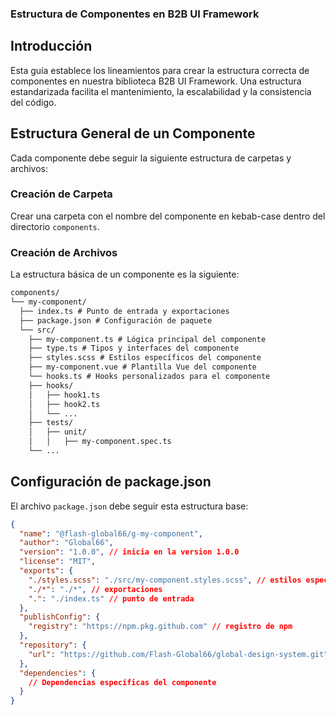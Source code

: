 
<Meta title="Concept/Guide/Estructura de Componentes" />

### Estructura de Componentes en B2B UI Framework

## Introducción

Esta guía establece los lineamientos para crear la estructura correcta de componentes en nuestra biblioteca B2B UI Framework. Una estructura estandarizada facilita el mantenimiento, la escalabilidad y la consistencia del código.

## Estructura General de un Componente

Cada componente debe seguir la siguiente estructura de carpetas y archivos:

### Creación de Carpeta

Crear una carpeta con el nombre del componente en kebab-case dentro del directorio `components`.

### Creación de Archivos

La estructura básica de un componente es la siguiente:

```txt
components/ 
└── my-component/
  ├── index.ts # Punto de entrada y exportaciones 
  ├── package.json # Configuración de paquete
  └── src/
    ├── my-component.ts # Lógica principal del componente
    ├── type.ts # Tipos y interfaces del componente
    ├── styles.scss # Estilos específicos del componente 
    ├── my-component.vue # Plantilla Vue del componente 
    └── hooks.ts # Hooks personalizados para el componente
    ├── hooks/
    │   ├── hook1.ts
    │   ├── hook2.ts
    │   └── ...
    ├── tests/
    │   ├── unit/
    │   │   ├── my-component.spec.ts
    └── ...
```
## Configuración de package.json

El archivo `package.json` debe seguir esta estructura base:

```json
{
  "name": "@flash-global66/g-my-component",
  "author": "Global66",
  "version": "1.0.0", // inicia en la version 1.0.0
  "license": "MIT",
  "exports": {
    "./styles.scss": "./src/my-component.styles.scss", // estilos específicos del componente
    "./*": "./*", // exportaciones
    ".": "./index.ts" // punto de entrada
  },
  "publishConfig": {
    "registry": "https://npm.pkg.github.com" // registro de npm
  },
  "repository": {
    "url": "https://github.com/Flash-Global66/global-design-system.git" // url del repositorio
  },
  "dependencies": {
    // Dependencias específicas del componente
  }
}
```

